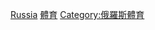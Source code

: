 {{Commonscat|Sports coaches from Russia}}

[[Category:各國運動教練|Russia]]
[[Category:各职业俄罗斯人|體育]]
[[Category:俄羅斯體育|Category:俄羅斯體育]]